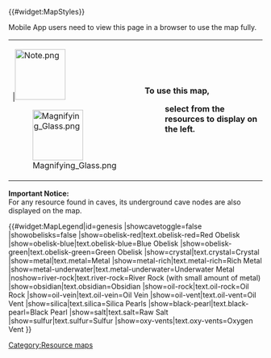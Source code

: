 {{DisambigMsg|locations of resource nodes on Genesis Part 1|locations of explorer notes, caves, artifacts, and beacons|Explorer Map (Genesis Part 1)}}
{{#widget:MapStyles}}
<div class="mobileonly">Mobile App users need to view this page in a browser to use the map fully.</div>
<div id="top-notice" class="notice">
{| align=left style="height:70px; margin:5px;"
| |[[File:Note.png|100x100px|link=]]<div class="top-notice-image">[[File:Magnifying Glass.png|100x100px|link=]]</div>
| class="top-notice-text" |'''To use this map,'''
:'''select from the resources to display on the left.'''
|}
</div><div class="full-container"><div class="legend-container">
<div id="legend-notice" class="notice">'''Important Notice:'''<br/>For any resource found in caves, its underground cave nodes are also displayed on the map.</div>
{{#widget:MapLegend|id=genesis
|showcavetoggle=false
|showobelisks=false
|show=obelisk-red|text.obelisk-red=Red Obelisk
|show=obelisk-blue|text.obelisk-blue=Blue Obelisk
|show=obelisk-green|text.obelisk-green=Green Obelisk
|show=crystal|text.crystal=Crystal
|show=metal|text.metal=Metal
|show=metal-rich|text.metal-rich=Rich Metal
|show=metal-underwater|text.metal-underwater=Underwater Metal
|noshow=river-rock|text.river-rock=River Rock (with small amount of metal)
|show=obsidian|text.obsidian=Obsidian
|show=oil-rock|text.oil-rock=Oil Rock
|show=oil-vein|text.oil-vein=Oil Vein
|show=oil-vent|text.oil-vent=Oil Vent
|show=silica|text.silica=Silica Pearls
|show=black-pearl|text.black-pearl=Black Pearl
|show=salt|text.salt=Raw Salt
|show=sulfur|text.sulfur=Sulfur
|show=oxy-vents|text.oxy-vents=Oxygen Vent
}}</div>
{{ResourceMap|id=genesis
| map= Genesis_Map.jpg
| float = right
| mapsize = 800
| borderCoordTop = 0
| borderCoordBottom = 100
| borderCoordLeft = 0
| borderCoordRight = 100
| caption = Strategic Resource locations on Genesis Part 1
| marker obelisk-red = 20
| marker obelisk-blue = 20
| marker obelisk-green = 20
| marker oil-vent = 7
| marker oil-vein = 7
| marker sulfur = 7
| marker sulfur cave = 7
| marker salt = 7
| marker oxy-vents = 7
|12.4, 77.2, oil-vein
|14.7, 66.4, oil-vein
|48.2, 67.6, oil-vein
|40.9, 75.1, oil-vein
|22.9, 88.1, oil-vein
|15.3, 84.5, oil-vein
|30.4, 68.0, oil-vein
|42.1, 66.4, oil-vein
|12.9, 82.5, oil-vein
|26.8, 67.2, oil-vein
|27.6, 80.9, oil-vein
|12.3, 87.0, oil-vein
|14.6, 67.8, oil-vein
|15.0, 87.5, oil-vein
|12.4, 78.5, oil-vein
|15.9, 66.3, oil-vein
|12.9, 83.8, oil-vein
|37.9, 69.8, oil-vein
|12.5, 81.9, oil-vein
|13.9, 67.9, oil-vein
|41.9, 66.1, oil-vein
|48.3, 70.6, oil-vein
|26.7, 67.4, oil-vein
|21.7, 86.3, oil-vein
|27.6, 81.3, oil-vein
|24.4, 88.1, oil-vein
|30.9, 68.1, oil-vein
|13.3, 87.2, oil-vein
|39.9, 36.2, oxy-vents
|47.2, 36.8, oxy-vents
|29.5, 14.0, oxy-vents
|27.8, 16.1, oxy-vents
|26.7, 12.6, oxy-vents
|24.3, 12.7, oxy-vents
|25.3, 16.0, oxy-vents
|23.7, 15.5, oxy-vents
|22.0, 13.7, oxy-vents
|21.1, 14.3, oxy-vents
|20.1, 12.3, oxy-vents
|21.8, 15.8, oxy-vents
|48.2, 35.5, oxy-vents
|17.0, 12.6, oxy-vents
|18.2, 14.0, oxy-vents
|16.0, 15.3, oxy-vents
|18.7, 15.6, oxy-vents
|15.1, 18.3, oxy-vents
|18.1, 18.8, oxy-vents
|19.4, 20.7, oxy-vents
|21.9, 20.9, oxy-vents
|25.0, 21.4, oxy-vents
|26.4, 18.7, oxy-vents
|48.4, 37.0, oxy-vents
|25.8, 20.6, oxy-vents
|25.9, 22.3, oxy-vents
|25.7, 23.9, oxy-vents
|27.0, 25.1, oxy-vents
|28.3, 24.8, oxy-vents
|30.1, 23.6, oxy-vents
|31.3, 23.6, oxy-vents
|30.1, 25.1, oxy-vents
|27.1, 21.5, oxy-vents
|28.7, 21.7, oxy-vents
|48.6, 38.7, oxy-vents
|29.5, 22.4, oxy-vents
|27.8, 27.5, oxy-vents
|25.6, 27.8, oxy-vents
|23.7, 27.0, oxy-vents
|22.5, 28.4, oxy-vents
|22.4, 30.3, oxy-vents
|19.4, 30.8, oxy-vents
|20.3, 32.6, oxy-vents
|18.8, 34.0, oxy-vents
|16.6, 33.9, oxy-vents
|50.5, 38.7, oxy-vents
|14.8, 32.3, oxy-vents
|14.1, 34.4, oxy-vents
|19.6, 18.7, oxy-vents
|28.0, 18.5, oxy-vents
|30.6, 19.1, oxy-vents
|26.8, 22.5, oxy-vents
|28.5, 22.6, oxy-vents
|29.7, 22.6, oxy-vents
|31.3, 22.4, oxy-vents
|29.1, 20.5, oxy-vents
|50.1, 37.8, oxy-vents
|32.4, 21.3, oxy-vents
|32.8, 19.3, oxy-vents
|36.1, 17.8, oxy-vents
|37.5, 19.6, oxy-vents
|39.6, 18.3, oxy-vents
|41.1, 16.7, oxy-vents
|13.8, 23.7, oxy-vents
|16.2, 23.7, oxy-vents
|18.1, 23.1, oxy-vents
|20.6, 24.6, oxy-vents
|50.6, 37.5, oxy-vents
|21.7, 26.0, oxy-vents
|23.6, 25.8, oxy-vents
|25.5, 25.9, oxy-vents
|27.3, 25.1, oxy-vents
|12.9, 27.5, oxy-vents
|15.3, 27.1, oxy-vents
|16.4, 28.5, oxy-vents
|18.4, 28.2, oxy-vents
|14.6, 30.5, oxy-vents
|11.8, 30.3, oxy-vents
|51.2, 38.7, oxy-vents
|13.2, 38.2, oxy-vents
|15.1, 37.6, oxy-vents
|16.0, 36.1, oxy-vents
|19.0, 37.2, oxy-vents
|22.0, 38.0, oxy-vents
|16.9, 38.7, oxy-vents
|19.0, 36.0, oxy-vents
|20.3, 39.5, oxy-vents
|25.0, 35.1, oxy-vents
|26.4, 38.6, oxy-vents
|52.3, 39.7, oxy-vents
|26.9, 37.2, oxy-vents
|27.1, 39.3, oxy-vents
|28.4, 38.2, oxy-vents
|28.4, 35.9, oxy-vents
|30.4, 33.7, oxy-vents
|29.8, 36.0, oxy-vents
|30.6, 37.5, oxy-vents
|32.8, 38.5, oxy-vents
|31.9, 36.6, oxy-vents
|31.7, 32.3, oxy-vents
|53.1, 39.3, oxy-vents
|30.9, 31.5, oxy-vents
|28.9, 31.4, oxy-vents
|27.9, 30.7, oxy-vents
|27.0, 30.7, oxy-vents
|24.8, 30.8, oxy-vents
|22.8, 30.7, oxy-vents
|21.2, 30.8, oxy-vents
|20.6, 32.4, oxy-vents
|22.7, 32.0, oxy-vents
|24.8, 32.9, oxy-vents
|40.4, 38.6, oxy-vents
|54.1, 37.3, oxy-vents
|24.6, 31.8, oxy-vents
|26.8, 31.7, oxy-vents
|29.1, 32.4, oxy-vents
|30.5, 31.6, oxy-vents
|30.9, 31.0, oxy-vents
|31.8, 31.1, oxy-vents
|40.4, 24.9, oxy-vents
|42.4, 25.1, oxy-vents
|45.2, 24.8, oxy-vents
|46.9, 25.4, oxy-vents
|53.6, 35.1, oxy-vents
|49.3, 25.8, oxy-vents
|47.8, 21.9, oxy-vents
|45.2, 22.1, oxy-vents
|43.9, 20.7, oxy-vents
|41.1, 20.9, oxy-vents
|46.9, 21.3, oxy-vents
|44.2, 19.4, oxy-vents
|41.9, 18.9, oxy-vents
|45.2, 16.5, oxy-vents
|43.2, 16.9, oxy-vents
|51.0, 35.5, oxy-vents
|43.6, 16.9, oxy-vents
|46.6, 17.4, oxy-vents
|46.0, 18.9, oxy-vents
|46.9, 20.3, oxy-vents
|40.7, 27.4, oxy-vents
|40.3, 24.4, oxy-vents
|38.1, 24.6, oxy-vents
|35.6, 24.7, oxy-vents
|33.5, 24.9, oxy-vents
|37.1, 27.1, oxy-vents
|49.2, 34.8, oxy-vents
|34.8, 26.5, oxy-vents
|31.1, 28.7, oxy-vents
|28.5, 28.2, oxy-vents
|26.7, 27.2, oxy-vents
|26.8, 28.8, oxy-vents
|24.7, 28.5, oxy-vents
|29.4, 27.4, oxy-vents
|28.9, 25.7, oxy-vents
|38.8, 22.5, oxy-vents
|36.9, 23.1, oxy-vents
|48.4, 34.1, oxy-vents
|34.3, 23.6, oxy-vents
|29.5, 26.9, oxy-vents
|24.0, 38.3, oxy-vents
|19.3, 39.1, oxy-vents
|18.6, 38.0, oxy-vents
|16.6, 32.8, oxy-vents
|17.6, 31.3, oxy-vents
|20.7, 30.3, oxy-vents
|22.5, 29.8, oxy-vents
|22.3, 29.4, oxy-vents
|50.3, 33.6, oxy-vents
|23.4, 28.2, oxy-vents
|25.3, 26.8, oxy-vents
|25.3, 28.4, oxy-vents
|29.0, 28.0, oxy-vents
|29.3, 26.6, oxy-vents
|29.3, 24.1, oxy-vents
|30.5, 22.7, oxy-vents
|31.2, 25.3, oxy-vents
|32.4, 25.5, oxy-vents
|26.3, 21.8, oxy-vents
|48.1, 31.7, oxy-vents
|26.4, 17.7, oxy-vents
|26.5, 14.4, oxy-vents
|16.7, 16.9, oxy-vents
|16.8, 19.2, oxy-vents
|19.9, 34.3, oxy-vents
|20.3, 33.8, oxy-vents
|34.5, 22.6, oxy-vents
|36.6, 23.3, oxy-vents
|38.1, 26.8, oxy-vents
|42.3, 23.4, oxy-vents
|51.4, 32.7, oxy-vents
|42.6, 27.9, oxy-vents
|44.1, 28.9, oxy-vents
|45.0, 28.9, oxy-vents
|44.9, 28.3, oxy-vents
|44.7, 27.3, oxy-vents
|46.9, 31.0, oxy-vents
|49.9, 35.3, oxy-vents
|45.0, 24.2, oxy-vents
|39.0, 25.4, oxy-vents
|52.8, 39.7, oxy-vents
|54.1, 33.6, oxy-vents
|52.6, 39.4, oxy-vents
|49.6, 33.5, oxy-vents
|56.1, 17.9, oxy-vents
|55.5, 18.1, oxy-vents
|55.5, 18.5, oxy-vents
|56.1, 18.7, oxy-vents
|46.3, 19.7, oxy-vents
|46.3, 19.7, oxy-vents
|34.1, 34.0, oxy-vents
|32.4, 32.7, oxy-vents
|56.1, 33.1, oxy-vents
|31.1, 31.9, oxy-vents
|30.2, 30.9, oxy-vents
|29.7, 31.3, oxy-vents
|28.1, 31.0, oxy-vents
|26.5, 30.7, oxy-vents
|28.1, 32.2, oxy-vents
|30.3, 32.1, oxy-vents
|40.3, 28.9, oxy-vents
|39.8, 27.0, oxy-vents
|40.1, 26.4, oxy-vents
|55.4, 31.4, oxy-vents
|35.9, 25.5, oxy-vents
|49.7, 25.9, oxy-vents
|40.5, 38.6, oxy-vents
|34.8, 34.9, oxy-vents
|37.4, 38.7, oxy-vents
|35.4, 37.6, oxy-vents
|43.7, 38.7, oxy-vents
|53.7, 30.9, oxy-vents
|50.9, 31.5, oxy-vents
|49.1, 30.6, oxy-vents
|46.4, 29.8, oxy-vents
|47.6, 28.7, oxy-vents
|45.6, 28.1, oxy-vents
|44.7, 27.9, oxy-vents
|44.6, 29.0, oxy-vents
|43.6, 28.0, oxy-vents
|36.4, 37.9, oxy-vents
|44.7, 26.0, oxy-vents
|43.7, 24.5, oxy-vents
|43.5, 24.4, oxy-vents
|44.3, 23.8, oxy-vents
|46.0, 24.9, oxy-vents
|46.7, 23.3, oxy-vents
|47.4, 21.6, oxy-vents
|48.5, 19.9, oxy-vents
|48.2, 18.4, oxy-vents
|50.3, 18.9, oxy-vents
|52.3, 17.5, oxy-vents
|53.6, 19.0, oxy-vents
|53.4, 21.4, oxy-vents
|54.9, 20.8, oxy-vents
|41.2, 34.9, oxy-vents
|39.9, 33.4, oxy-vents
|47.1, 33.6, oxy-vents
|44.6, 32.9, oxy-vents
|42.2, 32.5, oxy-vents
|44.0, 30.0, oxy-vents
|37.5, 35.8, oxy-vents
|41.5, 29.6, oxy-vents
|39.5, 31.7, oxy-vents
|37.7, 30.4, oxy-vents
|36.3, 32.1, oxy-vents
|34.1, 31.4, oxy-vents
|38.8, 28.1, oxy-vents
|40.2, 28.3, oxy-vents
|35.6, 26.4, oxy-vents
|33.6, 26.2, oxy-vents
|31.8, 27.4, oxy-vents
|43.7, 36.8, oxy-vents
|46.1, 29.7, oxy-vents
|48.4, 26.9, oxy-vents
|52.7, 27.3, oxy-vents
|49.6, 29.2, oxy-vents
|55.9, 25.2, oxy-vents
|53.4, 24.7, oxy-vents
|50.1, 23.4, oxy-vents
|52.3, 23.3, oxy-vents
|54.9, 17.4, oxy-vents
|55.8, 15.7, oxy-vents
|43.8, 35.0, oxy-vents
|53.5, 15.5, oxy-vents
|55.1, 12.3, oxy-vents
|53.1, 13.7, oxy-vents
|50.7, 13.5, oxy-vents
|48.6, 13.0, oxy-vents
|48.7, 15.3, oxy-vents
|46.4, 15.2, oxy-vents
|45.8, 12.7, oxy-vents
|44.0, 13.1, oxy-vents
|41.7, 12.6, oxy-vents
|46.0, 34.9, oxy-vents
|41.8, 14.7, oxy-vents
|39.4, 13.5, oxy-vents
|38.9, 16.2, oxy-vents
|37.8, 14.4, oxy-vents
|36.1, 16.8, oxy-vents
|36.2, 12.9, oxy-vents
|34.4, 12.3, oxy-vents
|33.2, 13.4, oxy-vents
|32.7, 15.5, oxy-vents
|30.9, 16.1, oxy-vents
| 
|
|
}}
</div>

{{Nav resource maps}}
[[Category:Resource maps]]
